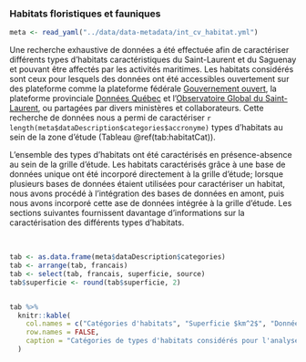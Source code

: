 ### Habitats floristiques et fauniques

```r
meta <- read_yaml("../data/data-metadata/int_cv_habitat.yml")
```

Une recherche exhaustive de données a été effectuée afin de caractériser différents types d'habitats caractéristiques du Saint-Laurent et du Saguenay et pouvant être affectés par les activités maritimes. Les habitats considérés sont ceux pour lesquels des données ont été accessibles ouvertement sur des plateforme comme la plateforme fédérale [Gouvernement ouvert](https://open.canada.ca/fr), la plateforme provinciale [Données Québec](https://www.donneesquebec.ca/) et l'[Observatoire Global du Saint-Laurent](https://ogsl.ca/), ou partagées par divers ministères et collaborateurs. Cette recherche de données nous a permi de caractériser `r length(meta$dataDescription$categories$accronyme)` types d'habitats au sein de la zone d'étude (Tableau \@ref(tab:habitatCat)).

L'ensemble des types d'habitats ont été caractérisés en présence-absence au sein de la grille d'étude. Les habitats caractérisés grâce à une base de données unique ont été incorporé directement à la grille d'étude; lorsque plusieurs bases de données étaient utilisées pour caractériser un habitat, nous avons procédé à l'intégration des bases de données en amont, puis nous avons incorporé cette ase de données intégrée à la grille d'étude. Les sections suivantes fournissent davantage d'informations sur la caractérisation des différents types d'habitats.

<br/>

```r
tab <- as.data.frame(meta$dataDescription$categories)
tab <- arrange(tab, francais)
tab <- select(tab, francais, superficie, source)
tab$superficie <- round(tab$superficie, 2)


tab %>%
  knitr::kable(
    col.names = c("Catégories d'habitats", "Superficie $km^2$", "Données utilisées$^*$"),
    row.names = FALSE,
    caption = "Catégories de types d'habitats considérés pour l'analyse des effets cumulatifs de la navigation dans le Saint-Laurent et le Saguenay et leur superficie totale dans la zone d'étude. $^*$Consultez les annexes 3 et 4 pour plus de détails sur les données utilisées."
  )
```

<br/>
